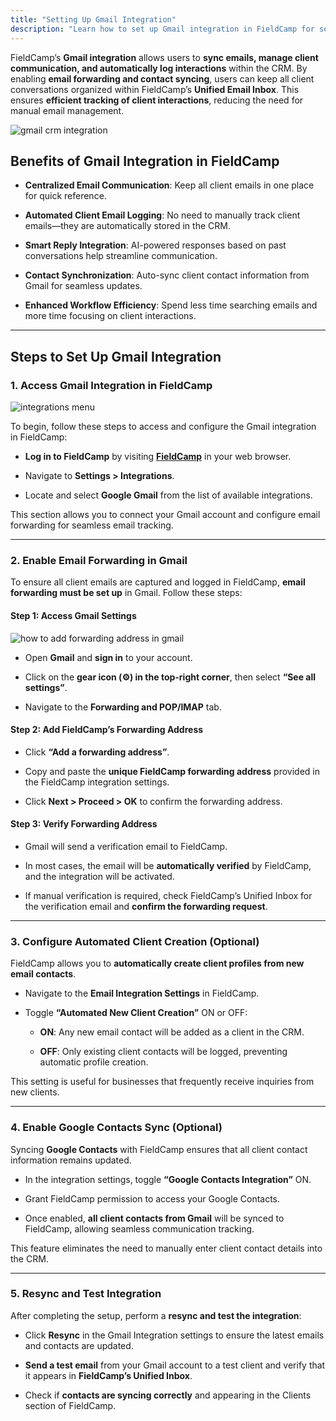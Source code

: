 ```yaml
---
title: "Setting Up Gmail Integration"
description: "Learn how to set up Gmail integration in FieldCamp for seamless email management. "
---
```


FieldCamp’s **Gmail integration** allows users to **sync emails, manage client communication, and automatically log interactions** within the CRM. By enabling **email forwarding and contact syncing**, users can keep all client conversations organized within FieldCamp’s **Unified Email Inbox**. This ensures **efficient tracking of client interactions**, reducing the need for manual email management.

![gmail crm integration](/images/Screenshot2025-02-23at3.56.46PM.png "gmail integration")

## Benefits of Gmail Integration in FieldCamp

* **Centralized Email Communication**: Keep all client emails in one place for quick reference.

* **Automated Client Email Logging**: No need to manually track client emails—they are automatically stored in the CRM.

* **Smart Reply Integration**: AI-powered responses based on past conversations help streamline communication.

* **Contact Synchronization**: Auto-sync client contact information from Gmail for seamless updates.

* **Enhanced Workflow Efficiency**: Spend less time searching emails and more time focusing on client interactions.

***

## Steps to Set Up Gmail Integration

### 1. Access Gmail Integration in FieldCamp

![integrations menu](/images/Screenshot2025-02-23at3.56.30PM.png "integrations options")

To begin, follow these steps to access and configure the Gmail integration in FieldCamp:

* **Log in to FieldCamp** by visiting [**FieldCamp**](https://app.fieldcamp.ai) in your web browser.

* Navigate to **Settings > Integrations**.

* Locate and select **Google Gmail** from the list of available integrations.

This section allows you to connect your Gmail account and configure email forwarding for seamless email tracking.

***

### 2. Enable Email Forwarding in Gmail

To ensure all client emails are captured and logged in FieldCamp, **email forwarding must be set up** in Gmail. Follow these steps:

#### **Step 1: Access Gmail Settings**

![how to add forwarding address in gmail](/images/Screenshot2025-02-23at3.59.45PM.png "forwarding address")

* Open **Gmail** and **sign in** to your account.

* Click on the **gear icon (⚙️) in the top-right corner**, then select **“See all settings”**.

* Navigate to the **Forwarding and POP/IMAP** tab.

#### **Step 2: Add FieldCamp’s Forwarding Address**

* Click **“Add a forwarding address”**.

* Copy and paste the **unique FieldCamp forwarding address** provided in the FieldCamp integration settings.

* Click **Next > Proceed > OK** to confirm the forwarding address.

#### **Step 3: Verify Forwarding Address**

* Gmail will send a verification email to FieldCamp.

* In most cases, the email will be **automatically verified** by FieldCamp, and the integration will be activated.

* If manual verification is required, check FieldCamp’s Unified Inbox for the verification email and **confirm the forwarding request**.

***

### 3. Configure Automated Client Creation (Optional)

FieldCamp allows you to **automatically create client profiles from new email contacts**.

* Navigate to the **Email Integration Settings** in FieldCamp.

* Toggle **“Automated New Client Creation”** ON or OFF:

  * **ON**: Any new email contact will be added as a client in the CRM.

  * **OFF**: Only existing client contacts will be logged, preventing automatic profile creation.

This setting is useful for businesses that frequently receive inquiries from new clients.

***

### 4. Enable Google Contacts Sync (Optional)

Syncing **Google Contacts** with FieldCamp ensures that all client contact information remains updated.

* In the integration settings, toggle **“Google Contacts Integration”** ON.

* Grant FieldCamp permission to access your Google Contacts.

* Once enabled, **all client contacts from Gmail** will be synced to FieldCamp, allowing seamless communication tracking.

This feature eliminates the need to manually enter client contact details into the CRM.

***

### 5. Resync and Test Integration

After completing the setup, perform a **resync and test the integration**:

* Click **Resync** in the Gmail Integration settings to ensure the latest emails and contacts are updated.

* **Send a test email** from your Gmail account to a test client and verify that it appears in **FieldCamp’s Unified Inbox**.

* Check if **contacts are syncing correctly** and appearing in the Clients section of FieldCamp.